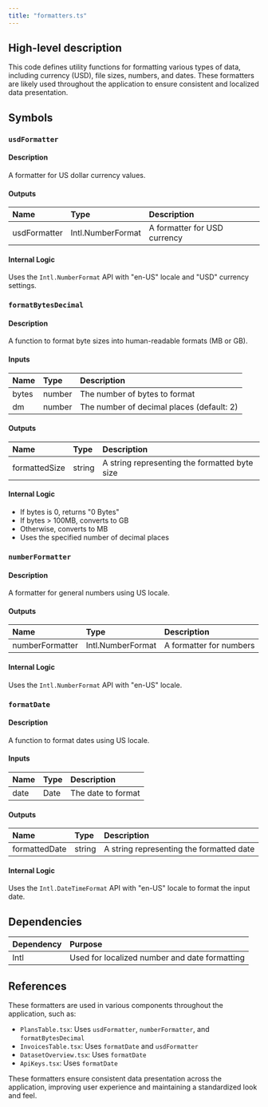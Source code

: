 ```yaml
---
title: "formatters.ts"
---
```


## High-level description
This code defines utility functions for formatting various types of data, including currency (USD), file sizes, numbers, and dates. These formatters are likely used throughout the application to ensure consistent and localized data presentation.

## Symbols

### `usdFormatter`
#### Description
A formatter for US dollar currency values.

#### Outputs
| Name | Type | Description |
|:-----|:-----|:------------|
| usdFormatter | Intl.NumberFormat | A formatter for USD currency |

#### Internal Logic
Uses the `Intl.NumberFormat` API with "en-US" locale and "USD" currency settings.

### `formatBytesDecimal`
#### Description
A function to format byte sizes into human-readable formats (MB or GB).

#### Inputs
| Name | Type | Description |
|:-----|:-----|:------------|
| bytes | number | The number of bytes to format |
| dm | number | The number of decimal places (default: 2) |

#### Outputs
| Name | Type | Description |
|:-----|:-----|:------------|
| formattedSize | string | A string representing the formatted byte size |

#### Internal Logic
- If bytes is 0, returns "0 Bytes"
- If bytes &gt; 100MB, converts to GB
- Otherwise, converts to MB
- Uses the specified number of decimal places

### `numberFormatter`
#### Description
A formatter for general numbers using US locale.

#### Outputs
| Name | Type | Description |
|:-----|:-----|:------------|
| numberFormatter | Intl.NumberFormat | A formatter for numbers |

#### Internal Logic
Uses the `Intl.NumberFormat` API with "en-US" locale.

### `formatDate`
#### Description
A function to format dates using US locale.

#### Inputs
| Name | Type | Description |
|:-----|:-----|:------------|
| date | Date | The date to format |

#### Outputs
| Name | Type | Description |
|:-----|:-----|:------------|
| formattedDate | string | A string representing the formatted date |

#### Internal Logic
Uses the `Intl.DateTimeFormat` API with "en-US" locale to format the input date.

## Dependencies
| Dependency | Purpose |
|:-----------|:--------|
| Intl | Used for localized number and date formatting |

## References
These formatters are used in various components throughout the application, such as:
- `PlansTable.tsx`: Uses `usdFormatter`, `numberFormatter`, and `formatBytesDecimal`
- `InvoicesTable.tsx`: Uses `formatDate` and `usdFormatter`
- `DatasetOverview.tsx`: Uses `formatDate`
- `ApiKeys.tsx`: Uses `formatDate`

These formatters ensure consistent data presentation across the application, improving user experience and maintaining a standardized look and feel.